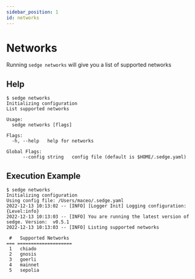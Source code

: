 ```yaml
---
sidebar_position: 1
id: networks
---
```


# Networks

Running `sedge networks` will give you a list of supported networks

## Help

```
$ sedge networks
Initializing configuration
List supported networks

Usage:
  sedge networks [flags]

Flags:
  -h, --help   help for networks

Global Flags:
      --config string   config file (default is $HOME/.sedge.yaml)

```

## Execution Example

```
$ sedge networks
Initializing configuration
Using config file: /Users/maceo/.sedge.yaml
2022-12-13 10:13:02 -- [INFO] [Logger Init] Logging configuration: {Level:info}
2022-12-13 10:13:03 -- [INFO] You are running the latest version of sedge. Version:  v0.5.1
2022-12-13 10:13:03 -- [INFO] Listing supported networks

 #   Supported Networks
=== ====================
 1   chiado
 2   gnosis
 3   goerli
 4   mainnet
 5   sepolia
```